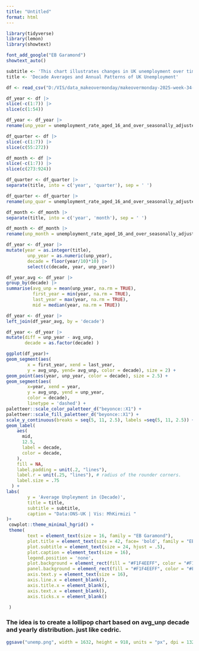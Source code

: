 ```yaml
---
title: "Untitled"
format: html
---
```


```r
library(tidyverse)
library(lemon)
library(showtext)
```

```r
font_add_google("EB Garamond")
showtext_auto()
```

```r
subtitle <- 'This chart illustrates changes in UK unemployment over time. Thick bars highlight decade averages, \ndots represent yearly rates, and dashed lines capture the gap between annual rates and their decade average.'
title <- 'Decade Averages and Annual Patterns of UK Unemployment'

```


```r
df <- read_csv("D:/VIS/data_makeovermonday/makeovermonday-2025-week-34-unemployment-rate/makeovermonday-2025-week-34-unemployment-rate/data/series_180825_1.csv")
```

```r
df_year <- df |> 
slice(-c(1:7)) |> 
slice(c(1:54))
```

```r
df_year <- df_year |> 
rename(unp_year = unemployment_rate_aged_16_and_over_seasonally_adjusted )

```

```r
df_quarter <- df |> 
slice(-c(1:7)) |> 
slice(c(55:272))
```

```r
df_month <- df |> 
slice(-c(1:7)) |> 
slice(c(273:924))
```

```r
df_quarter <- df_quarter |> 
separate(title, into = c('year', 'quarter'), sep = ' ')
```

```r
df_quarter <- df_quarter |> 
rename(unp_quar = unemployment_rate_aged_16_and_over_seasonally_adjusted )
```

```r
df_month <- df_month |> 
separate(title, into = c('year', 'month'), sep = ' ')
```

```r
df_month <- df_month |> 
rename(unp_month = unemployment_rate_aged_16_and_over_seasonally_adjusted )
```

```r
df_year <- df_year |> 
mutate(year = as.integer(title), 
        unp_year = as.numeric(unp_year), 
        decade = floor(year/10)*10) |> 
        select(c(decade, year, unp_year)) 
```

```r
df_year_avg <- df_year |> 
group_by(decade) |> 
summarise(avg_unp = mean(unp_year, na.rm = TRUE), 
          first_year = min(year, na.rm = TRUE), 
          last_year = max(year, na.rm = TRUE), 
          mid = median(year, na.rm = TRUE))
```

```r
df_year <- df_year |> 
left_join(df_year_avg, by = 'decade')
```

```r
df_year <- df_year |> 
mutate(diff = unp_year - avg_unp,
       decade = as.factor(decade) )

```


```r
ggplot(df_year)+
geom_segment(aes(
        x = first_year, xend = last_year, 
        y = avg_unp, yend= avg_unp, color = decade), size = 2) +
geom_point(aes(year, unp_year, color = decade), size = 2.5) +
geom_segment(aes(
        x=year, xend = year,
        y = avg_unp, yend = unp_year, 
        color = decade),
        linetype = 'dashed') +
paletteer::scale_color_paletteer_d("beyonce::X1") +
paletteer::scale_fill_paletteer_d("beyonce::X1") +
scale_y_continuous(breaks = seq(5, 11, 2.5), labels =seq(5, 11, 2.5)) +
geom_label(
    aes(
      mid, 
      12.5, 
      label = decade,
      color = decade, 
    ),
    fill = NA,
    label.padding = unit(.2, "lines"),
    label.r = unit(.25, "lines"), # radius of the rounder corners.
    label.size = .75
  ) +
labs(
        y = 'Average Unpleyment in (Decade)',
        title = title,
        subtitle = subtitle,
        caption = "Data:ONS-UK | Vis: MhKirmizi "
)+
 cowplot::theme_minimal_hgrid() +
 theme(
        text = element_text(size = 16, family = "EB Garamond"), 
        plot.title = element_text(size = 42, face= 'bold', family = "EB Garamond" , hjust= .5),
        plot.subtitle = element_text(size = 24, hjust = .5), 
        plot.caption = element_text(size = 16),
        legend.position = 'none',
        plot.background = element_rect(fill = "#F1F4EEFF", color = "#F1F4EEFF"), 
        panel.background = element_rect(fill = "#F1F4EEFF", color = "#F1F4EEFF"),
        axis.text.y = element_text(size = 16),
        axis.line.x = element_blank(), 
        axis.title.x = element_blank(),
        axis.text.x = element_blank(), 
        axis.ticks.x = element_blank()

 )
```
### The idea is to create a lollipop chart based on avg_unp decade and yearly distribution. just like cedric.

```r
ggsave("unemp.png", width = 1632, height = 918, units = "px", dpi = 132)
```